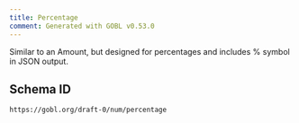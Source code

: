 ```yaml
---
title: Percentage
comment: Generated with GOBL v0.53.0
---
```


Similar to an Amount, but designed for percentages and includes % symbol in JSON output.

## Schema ID

`https://gobl.org/draft-0/num/percentage`

